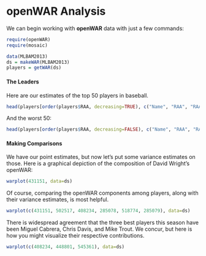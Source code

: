 openWAR Analysis
========================================================

We can begin working with **openWAR** data with just a few commands:

```r
require(openWAR)
require(mosaic)
```

```r
data(MLBAM2013)
ds = makeWAR(MLBAM2013)
players = getWAR(ds)
```

#### The Leaders

Here are our estimates of the top 50 players in baseball.

```r
head(players[order(players$RAA, decreasing=TRUE), c("Name", "RAA", "RAA.bat", "RAA.br", "RAA.field", "RAA.pitch")], 50)
```

And the worst 50:

```r
head(players[order(players$RAA, decreasing=FALSE), c("Name", "RAA", "RAA.bat", "RAA.br", "RAA.field", "RAA.pitch")], 50)
```

#### Making Comparisons

We have our point estimates, but now let's put some variance estimates on those. Here is a graphical depiction of the composition of David Wright's openWAR:

```r
warplot(431151, data=ds)
```

Of course, comparing the openWAR components among players, along with their variance estimates, is most helpful.

```r
warplot(c(431151, 502517, 408234, 285078, 518774, 285079), data=ds)
```

There is widespread agreement that the three best players this season have been Miguel Cabrera, Chris Davis, and Mike Trout. We concur, but here is how you might visualize their respective contributions. 

```r
warplot(c(408234, 448801, 545361), data=ds)
```